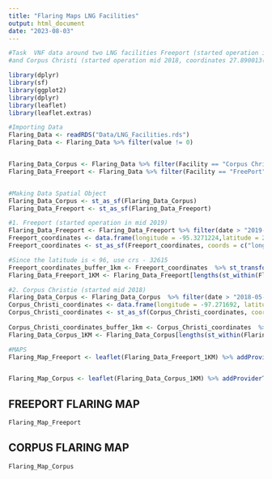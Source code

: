 ```yaml
---
title: "Flaring Maps LNG Facilities"
output: html_document
date: "2023-08-03"
---
```


```r
#Task  VNF data around two LNG facilities Freeport (started operation in mid 2019, coordinates 28.9266713(lat),-95.3271224(long)) 
#and Corpus Christi (started operation mid 2018, coordinates 27.890013(lat),-97.271692(long)).

library(dplyr)
library(sf)
library(ggplot2)
library(dplyr)
library(leaflet)
library(leaflet.extras)

#Importing Data
Flaring_Data <- readRDS("Data/LNG_Facilities.rds")
Flaring_Data <- Flaring_Data %>% filter(value != 0)


Flaring_Data_Corpus <- Flaring_Data %>% filter(Facility == "Corpus Christi") 
Flaring_Data_Freeport <- Flaring_Data %>% filter(Facility == "FreePort")


#Making Data Spatial Object
Flaring_Data_Corpus <- st_as_sf(Flaring_Data_Corpus)
Flaring_Data_Freeport <- st_as_sf(Flaring_Data_Freeport)

#1. Freeport (started operation in mid 2019)
Flaring_Data_Freeport <- Flaring_Data_Freeport %>% filter(date > "2019-05-01")
Freeport_coordinates <- data.frame(longitude = -95.3271224,latitude = 28.9266713)
Freeport_coordinates <- st_as_sf(Freeport_coordinates, coords = c("longitude", "latitude"), crs = 4326)

#Since the latitude is < 96, use crs - 32615
Freeport_coordinates_buffer_1km <- Freeport_coordinates  %>% st_transform(crs = 32615) %>% st_buffer(dist = 1000) %>% st_transform(crs = 4326)
Flaring_Data_Freeport_1KM <- Flaring_Data_Freeport[lengths(st_within(Flaring_Data_Freeport, Freeport_coordinates_buffer_1km )) > 0, ]

#2. Corpus Christie (started mid 2018)
Flaring_Data_Corpus <- Flaring_Data_Corpus  %>% filter(date > "2018-05-01") 
Corpus_Christi_coordinates <- data.frame(longitude = -97.271692, latitude = 27.890013)
Corpus_Christi_coordinates <- st_as_sf(Corpus_Christi_coordinates, coords = c("longitude", "latitude"), crs = 4326)
 
Corpus_Christi_coordinates_buffer_1km <- Corpus_Christi_coordinates  %>% st_transform(crs = 32613) %>% st_buffer(dist = 1000) %>% st_transform(crs = 4326)
Flaring_Data_Corpus_1KM <- Flaring_Data_Corpus[lengths(st_within(Flaring_Data_Corpus, Corpus_Christi_coordinates_buffer_1km)) > 0, ]

#MAPS
Flaring_Map_Freeport <- leaflet(Flaring_Data_Freeport_1KM) %>% addProviderTiles(providers$Esri.WorldImagery, options = tileOptions(maxZoom = 19))%>%  addCircleMarkers(lng = ~lon, lat = ~lat, clusterOptions = markerClusterOptions(maxClusterRadius = 25), color = "red", radius = 4) 


Flaring_Map_Corpus <- leaflet(Flaring_Data_Corpus_1KM) %>% addProviderTiles(providers$Esri.WorldImagery, options = tileOptions(maxZoom = 19)) %>%addCircleMarkers(lng = ~lon, lat = ~lat, clusterOptions = markerClusterOptions(maxClusterRadius = 25), color = "red", radius = 4) 

```

## FREEPORT FLARING MAP
```r
Flaring_Map_Freeport
```

## CORPUS FLARING MAP
```r
Flaring_Map_Corpus

```

